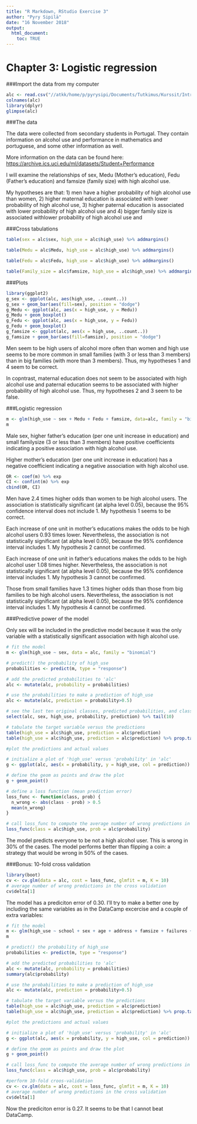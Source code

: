 ---
title: "R Markdown, RStudio Exercise 3"
author: "Pyry Sipilä"
date: "16 November 2018"
output:
  html_document:
    toc: TRUE
---

# Chapter 3: Logistic regression

###Import the data from my computer
```{r}
alc <- read.csv("//atkk/home/p/pyrysipi/Documents/Tutkimus/Kurssit/Introduction to Open Data Science 2018/Data/alc.csv")
colnames(alc)
library(dplyr)
glimpse(alc)
```
###The data

The data were collected from secondary students in Portugal. They contain information on alcohol use and performance in mathematics and portuguese, and some other information as well.

More information on the data can be found here: <https://archive.ics.uci.edu/ml/datasets/Student+Performance>

I will examine the relationships of sex, Medu (Mother's education), Fedu (Father's education) and famsize (family size) with high alcohol use.

My hypotheses are that:
1) men have a higher probability of high alcohol use than women,
2) higher maternal education is associated with lower probability of high alcohol use,
3) higher paternal education is associated with lower probability of high alcohol use and
4) bigger family size is associated withlower probability of high alcohol use and

###Cross tabulations

```{r}
table(sex = alc$sex, high_use = alc$high_use) %>% addmargins()

table(Medu = alc$Medu, high_use = alc$high_use) %>% addmargins()

table(Fedu = alc$Fedu, high_use = alc$high_use) %>% addmargins()

table(Family_size = alc$famsize, high_use = alc$high_use) %>% addmargins()

```

###Plots

```{r}
library(ggplot2)
g_sex <- ggplot(alc, aes(high_use, ..count..))
g_sex + geom_bar(aes(fill=sex), position = "dodge")
g_Medu <- ggplot(alc, aes(x = high_use, y = Medu))
g_Medu + geom_boxplot()
g_Fedu <- ggplot(alc, aes(x = high_use, y = Fedu))
g_Fedu + geom_boxplot()
g_famsize <- ggplot(alc, aes(x = high_use, ..count..))
g_famsize + geom_bar(aes(fill=famsize), position = "dodge")

```

Men seem to be high users of alcohol more often than women and high use seems to be more common in small families (with 3 or less than 3 members) than in big families (with more than 3 members). Thus, my hypotheses 1 and 4 seem to be correct.

In copntrast, maternal education does not seem to be associated with high alcohol use and paternal education seems to be associated with higher probability of high alcohol use. Thus, my hypotheses 2 and 3 seem to be false.

###Logistic regression
```{r}
m <- glm(high_use ~ sex + Medu + Fedu + famsize, data=alc, family = "binomial")
m
```

Male sex, higher father's education (per one unit increase in education) and small familysize (3 or less than 3 members) have positive coefficients indicating a positive association with high alcohol use.

Higher mother's education (per one unit increase in education) has a negative coefficient indicating a negative association with high alcohol use.
```{r}
OR <- coef(m) %>% exp
CI <- confint(m) %>% exp
cbind(OR, CI)
```

Men have 2.4 times higher odds than women to be high alcohol users. The association is statistically significant (at alpha level 0.05), because the 95% confidence interval does not include 1. My hypothesis 1 seems to be correct.

Each increase of one unit in mother's educations makes the odds to be high alcohol users 0.93 times lower. Nevertheless, the association is not statistically significant (at alpha level 0.05), because the 95% confidence interval includes 1. My hypothesis 2 cannot be confirmed.

Each increase of one unit in father's educations makes the odds to be high alcohol user 1.08 times higher. Nevertheless, the association is not statistically significant (at alpha level 0.05), because the 95% confidence interval includes 1. My hypothesis 3 cannot be confirmed.

Those from small families have 1.3 times higher odds than those from big families to be high alcohol users. Nevertheless, the association is not statistically significant (at alpha level 0.05), because the 95% confidence interval includes 1. My hypothesis 4 cannot be confirmed.

###Predictive power of the model

Only sex will be included in the predictive model because it was the only variable with a statistically significant association with high alcohol use.
```{r}
# fit the model
m <- glm(high_use ~ sex, data = alc, family = "binomial")

# predict() the probability of high_use
probabilities <- predict(m, type = "response")

# add the predicted probabilities to 'alc'
alc <- mutate(alc, probability = probabilities)

# use the probabilities to make a prediction of high_use
alc <- mutate(alc, prediction = probability>0.5)

# see the last ten original classes, predicted probabilities, and class predictions
select(alc, sex, high_use, probability, prediction) %>% tail(10)

# tabulate the target variable versus the predictions
table(high_use = alc$high_use, prediction = alc$prediction)
table(high_use = alc$high_use, prediction = alc$prediction) %>% prop.table()

#plot the predictions and actual values

# initialize a plot of 'high_use' versus 'probability' in 'alc'
g <- ggplot(alc, aes(x = probability, y = high_use, col = prediction))

# define the geom as points and draw the plot
g + geom_point()

# define a loss function (mean prediction error)
loss_func <- function(class, prob) {
  n_wrong <- abs(class - prob) > 0.5
  mean(n_wrong)
}

# call loss_func to compute the average number of wrong predictions in the (training) data
loss_func(class = alc$high_use, prob = alc$probability)
```

The model predicts everyone to be not a high alcohol user. This is wrong in 30% of the cases. The model performs better than flipping a coin: a strategy that would be wrong in 50% of the cases.

###Bonus:
10-fold cross validation
```{r}
library(boot)
cv <- cv.glm(data = alc, cost = loss_func, glmfit = m, K = 10)
# average number of wrong predictions in the cross validation
cv$delta[1]
```

The model has a prediciton error of 0.30. I'll try to make a better one by including the same variables as in the DataCamp excercise and a couple of extra variables:
```{r}
# fit the model
m <- glm(high_use ~ school + sex + age + address + famsize + failures + absences, data = alc, family = "binomial")
m

# predict() the probability of high_use
probabilities <- predict(m, type = "response")

# add the predicted probabilities to 'alc'
alc <- mutate(alc, probability = probabilities)
summary(alc$probability)

# use the probabilities to make a prediction of high_use
alc <- mutate(alc, prediction = probability>0.5)

# tabulate the target variable versus the predictions
table(high_use = alc$high_use, prediction = alc$prediction)
table(high_use = alc$high_use, prediction = alc$prediction) %>% prop.table()

#plot the predictions and actual values

# initialize a plot of 'high_use' versus 'probability' in 'alc'
g <- ggplot(alc, aes(x = probability, y = high_use, col = prediction))

# define the geom as points and draw the plot
g + geom_point()

# call loss_func to compute the average number of wrong predictions in the (training) data
loss_func(class = alc$high_use, prob = alc$probability)

#perform 10-fold croos-validation
cv <- cv.glm(data = alc, cost = loss_func, glmfit = m, K = 10)
# average number of wrong predictions in the cross validation
cv$delta[1]

```

Now the prediciton error is 0.27. It seems to be that I cannot beat DataCamp.


